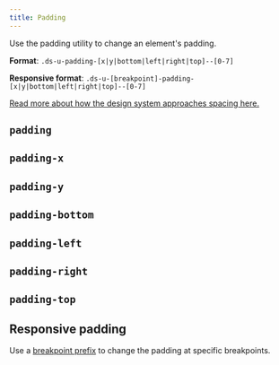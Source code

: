 ```yaml
---
title: Padding
---
```



Use the padding utility to change an element's padding.

**Format**: `.ds-u-padding-[x|y|bottom|left|right|top]--[0-7]`

**Responsive format**: `.ds-u-[breakpoint]-padding-[x|y|bottom|left|right|top]--[0-7]`

[Read more about how the design system approaches spacing here.](/styles/spacing)

## `padding`

<EmbeddedExample>
  <PaddingSpacingExample propName="padding" />
</EmbeddedExample>

## `padding-x`

<EmbeddedExample>
  <PaddingSpacingExample propName="padding-x" />
</EmbeddedExample>

## `padding-y`

<EmbeddedExample>
  <PaddingSpacingExample propName="padding-y" />
</EmbeddedExample>

## `padding-bottom`

<EmbeddedExample>
  <PaddingSpacingExample propName="padding-bottom" />
</EmbeddedExample>

## `padding-left`

<EmbeddedExample>
  <PaddingSpacingExample propName="padding-left" />
</EmbeddedExample>

## `padding-right`

<EmbeddedExample>
  <PaddingSpacingExample propName="padding-right" />
</EmbeddedExample>

## `padding-top`

<EmbeddedExample>
  <PaddingSpacingExample propName="padding-top" />
</EmbeddedExample>

## Responsive padding

Use a [breakpoint prefix](/guidelines/responsive-design) to change the padding at specific breakpoints.

<ResponsiveExample storyId="utilities-padding--padding" title="Responsive padding example" />
